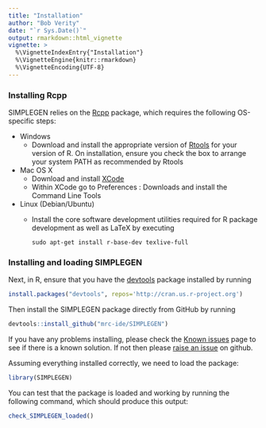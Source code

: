 ```yaml
---
title: "Installation"
author: "Bob Verity"
date: "`r Sys.Date()`"
output: rmarkdown::html_vignette
vignette: >
  %\VignetteIndexEntry{"Installation"}
  %\VignetteEngine{knitr::rmarkdown}
  %\VignetteEncoding{UTF-8}
---
```


### Installing Rcpp

SIMPLEGEN relies on the [Rcpp](https://cran.r-project.org/web/packages/Rcpp/index.html) package, which requires the following OS-specific steps:

* Windows
    - Download and install the appropriate version of [Rtools](https://cran.rstudio.com/bin/windows/Rtools/) for your version of R. On installation, ensure you check the box to arrange your system PATH as recommended by Rtools
* Mac OS X
    - Download and install [XCode](http://itunes.apple.com/us/app/xcode/id497799835?mt=12)
    - Within XCode go to Preferences : Downloads and install the Command Line Tools
* Linux (Debian/Ubuntu)
    - Install the core software development utilities required for R package development as well as LaTeX by executing
    
        ```{}
        sudo apt-get install r-base-dev texlive-full
        ```

### Installing and loading SIMPLEGEN

Next, in R, ensure that you have the [devtools](https://www.rstudio.com/products/rpackages/devtools/) package installed by running

```r
install.packages("devtools", repos='http://cran.us.r-project.org')
```

Then install the SIMPLEGEN package directly from GitHub by running

```r
devtools::install_github("mrc-ide/SIMPLEGEN")
```

If you have any problems installing, please check the [Known issues](https://mrc-ide.github.io/SIMPLEGEN/articles/known_issues.html) page to see if there is a known solution. If not then please [raise an issue](https://github.com/mrc-ide/SIMPLEGEN/issues) on github.

Assuming everything installed correctly, we need to load the package:

```r
library(SIMPLEGEN)
```

You can test that the package is loaded and working by running the following command, which should produce this output:

```r
check_SIMPLEGEN_loaded()
```
